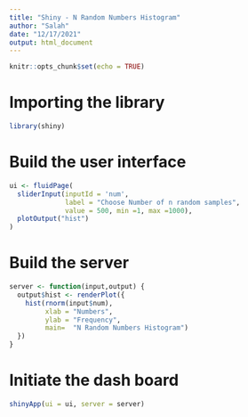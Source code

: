 ```yaml
---
title: "Shiny - N Random Numbers Histogram"
author: "Salah"
date: "12/17/2021"
output: html_document
---
```


```r
knitr::opts_chunk$set(echo = TRUE)
```
# Importing the library
```r
library(shiny)
```
# Build the user interface
```r
ui <- fluidPage(
  sliderInput(inputId = 'num',
              label = "Choose Number of n random samples",
              value = 500, min =1, max =1000),
  plotOutput("hist")
)
```

# Build the server
```r
server <- function(input,output) {
  output$hist <- renderPlot({
    hist(rnorm(input$num),
         xlab = "Numbers",
         ylab = "Frequency",
         main=  "N Random Numbers Histogram")
  })
}
```

# Initiate the dash board

```r
shinyApp(ui = ui, server = server)
```

